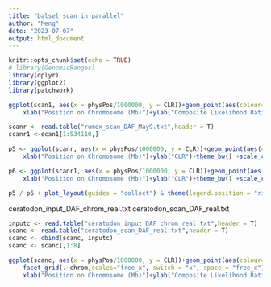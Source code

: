 ```yaml
---
title: "balsel scan in parallel"
author: "Meng"
date: "2023-07-07"
output: html_document
---
```


```r
knitr::opts_chunk$set(echo = TRUE)
# library(GenomicRanges)
library(dplyr)
library(ggplot2)
library(patchwork)
```


```r
ggplot(scan1, aes(x = physPos/1000000, y = CLR))+geom_point(aes(colour=log10(s_hat)),size = 0.3)+ 
    xlab("Position on Chromosome (Mb)")+ylab("Composite Likelihood Ratio")+theme_bw() +scale_color_gradient2(name = expression('log'[10]~hat(italic(a))), limits = c(-3, 9), midpoint = 0, high="red", mid = 'white', low="blue")+ggtitle("Rumex")
```

```r
scanr <- read.table("rumex_scan_DAF_May9.txt",header = T)
scanr1 <-scan1[1:534110,]

p5 <- ggplot(scanr, aes(x = physPos/1000000, y = CLR))+geom_point(aes(colour=log10(s_hat)),size = 0.3)+ 
    xlab("Position on Chromosome (Mb)")+ylab("CLR")+theme_bw() +scale_color_gradient2(name = expression('log'[10]~hat(italic(a))), limits = c(-3, 9), midpoint = 0, high="red", mid = 'white', low="blue")+ggtitle("Rumex - whole genome, balancing sel + positive sel")

p6 <- ggplot(scanr1, aes(x = physPos/1000000, y = CLR))+geom_point(aes(colour=log10(s_hat)),size = 0.3)+ 
    xlab("Position on Chromosome (Mb)")+ylab("CLR")+theme_bw() +scale_color_gradient2(name = expression('log'[10]~hat(italic(a))), limits = c(-3, 9), midpoint = 0, high="red", mid = 'white', low="blue")+ggtitle("Rumex - A1 only, balancing sel only")

p5 / p6 + plot_layout(guides = "collect") & theme(legend.position = "right")
```



ceratodon_input_DAF_chrom_real.txt
ceratodon_scan_DAF_real.txt
```r
inputc <- read.table("ceratodon_input_DAF_chrom_real.txt",header = T)
scanc <- read.table("ceratodon_scan_DAF_real.txt",header = T)
scanc <- cbind(scanc, inputc)
scanc <- scanc[,1:8]

ggplot(scanc, aes(x = physPos/1000000, y = CLR))+geom_point(aes(colour=log10(s_hat)),size = 0.3)+
    facet_grid(.~chrom,scales="free_x", switch = "x", space = "free_x") + 
    xlab("Position on Chromosome (Mb)")+ylab("Composite Likelihood Ratio")+theme_bw() + scale_color_gradient2(name = expression('log'[10]~hat(italic(a))), limits = c(-3, 9), midpoint = 0, high="red", mid = 'white', low="blue") + ggtitle("Ceratodon")
```

